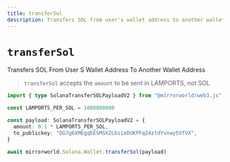 ```yaml
---
title: transferSol
description: Transfers SOL from user's wallet address to another wallet address
---
```


# `transferSol`

Transfers SOL From User S Wallet Address To Another Wallet Address

> `transferSol` accepts the `amount` to be sent in LAMPORTS, not SOL

```ts
import { type SolanaTransferSOLPayloadV2 } from "@mirrorworld/web3.js"

const LAMPORTS_PER_SOL = 1000000000

const payload: SolanaTransferSOLPayloadV2 = {
  amount: 0.1 * LAMPORTS_PER_SOL,
  to_publickey: "DG7g6XMEgqEESMSX2LbiieDUKPFqZ4ztdYvnwy5VfVX",
}

await mirrorworld.Solana.Wallet.transferSol(payload)
```
